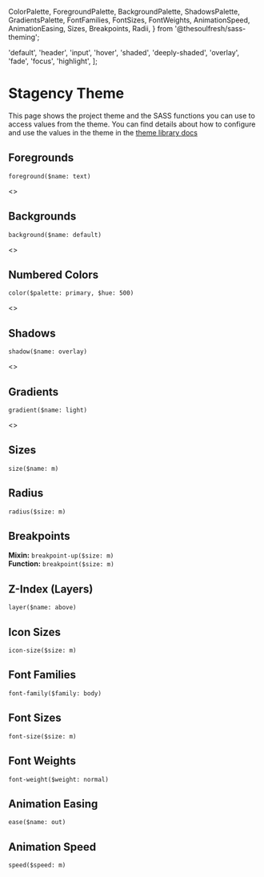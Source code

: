 
 ColorPalette,
  ForegroundPalette,
  BackgroundPalette,
  ShadowsPalette,
  GradientsPalette,
  FontFamilies,
  FontSizes,
  FontWeights,
  AnimationSpeed,
  AnimationEasing,
  Sizes,
  Breakpoints,
  Radii,
} from '@thesoulfresh/sass-theming';

  'default',
  'header',
  'input',
  'hover',
  'shaded',
  'deeply-shaded',
  'overlay',
  'fade',
  'focus',
  'highlight',
];

<Meta title="Design System/Theme" />

# Stagency Theme

This page shows the project theme and the SASS functions
you can use to access values from the theme. You can find
details about how to configure and use the values in the
theme in the [theme library docs](/?path=/docs/design-system_introduction--page)

## Foregrounds

`foreground($name: text)`

<Story name="Foregrounds">
  <>
    <ForegroundPalette name="Foreground" />
    <ForegroundPalette name="Foreground Dark" dark />
  </>
</Story>

## Backgrounds

`background($name: default)`

<Story name="Backgrounds">
  <>
    <BackgroundPalette name="Background" hues={backgroundHues} />
    <BackgroundPalette name="Background Dark" dark hues={backgroundHues} />
  </>
</Story>

## Numbered Colors

`color($palette: primary, $hue: 500)`

<Story name="Numbered Colors">
  <>
    <ColorPalette name="Primary" />
    <ColorPalette name="Focus" />
    <ColorPalette name="Grayscale" />
    <ColorPalette name="Success" />
    <ColorPalette name="Warn" />
    <ColorPalette name="Error" />
  </>
</Story>

## Shadows

`shadow($name: overlay)`

<Story name="Shadows">
  <>
    <ShadowsPalette name="Shadow" hues={['active', 'hover']}/>
    <ShadowsPalette name="Shadow Dark" hues={['active', 'hover']} />
  </>
</Story>

## Gradients

`gradient($name: light)`

<Story name="Gradients">
  <>
    <GradientsPalette name="Gradient" />
    <GradientsPalette name="Gradient Dark" />
  </>
</Story>

## Sizes

`size($name: m)`

<Story name="Sizes">
  <Sizes />
</Story>

## Radius

`radius($size: m)`

<Story name="Radius">
  <Radii />
</Story>

## Breakpoints

**Mixin:** `breakpoint-up($size: m)`<br/>
**Function:** `breakpoint($size: m)`

<Story name="Breakpoints">
  <Breakpoints />
</Story>

## Z-Index (Layers)

`layer($name: above)`

## Icon Sizes

`icon-size($size: m)`

## Font Families

`font-family($family: body)`

<Story name="Font Families">
  <FontFamilies />
</Story>

## Font Sizes

`font-size($size: m)`

<Story name="Font Sizes">
  <FontSizes
    sizes={['s', 'm', 'l', 'xl', 'xxl', 'xxxl']}
  />
</Story>

## Font Weights

`font-weight($weight: normal)`

<Story name="Font Weights">
  <FontWeights
    weights={['extrabold', 'bold', 'medium', 'normal']}
  />
</Story>

## Animation Easing

`ease($name: out)`

<Story name="Animation Easing">
  <AnimationEasing />
</Story>

## Animation Speed

`speed($speed: m)`

<Story name="Animation Speed">
  <AnimationSpeed />
</Story>

